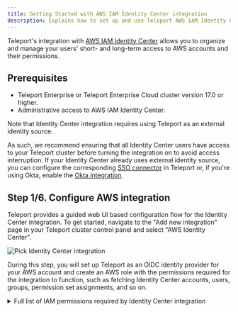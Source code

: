 ```yaml
---
title: Getting Started with AWS IAM Identity Center integration
description: Explains how to set up and use Teleport AWS IAM Identity Center integration.
---
```


Teleport's integration with [AWS IAM Identity Center](https://aws.amazon.com/iam/identity-center/)
allows you to organize and manage your users' short- and long-term access to AWS
accounts and their permissions.

## Prerequisites

- Teleport Enterprise or Teleport Enterprise Cloud cluster version 17.0 or higher.
- Administrative access to AWS IAM Identity Center.

Note that Identity Center integration requires using Teleport as an external
identity source.

As such, we recommend ensuring that all Identity Center users have access to
your Teleport cluster before turning the integration on to avoid access
interruption. If your Identity Center already uses external identity source,
you can configure the corresponding [SSO connector](../../../access-controls/sso/sso.mdx)
in Teleport or, if you're using Okta, enable the
[Okta integration](../../../../enroll-resources/application-access/okta/okta.mdx).

## Step 1/6. Configure AWS integration

Teleport provides a guided web UI based configuration flow for the Identity
Center integration. To get started, navigate to the "Add new integration" page
in your Teleport cluster control panel and select "AWS Identity Center".

![Pick Identity Center integration](../../../../../img/identity-center/ic-pick-integration.png)

During this step, you will set up Teleport as an OIDC identity provider for
your AWS account and create an AWS role with the permissions required for the
integration to function, such as fetching Identity Center accounts, users,
groups, permission set assignments, and so on.

<details>
<summary>Full list of IAM permissions required by Identity Center integration</summary>
```
// ListAccounts
organizations:ListAccounts
organizations:ListAccountsForParent

// ListGroupsAndMembers
identitystore:ListUsers
identitystore:ListGroups
identitystore:ListGroupMemberships

// ListPermissionSetsAndAssignments
sso:DescribeInstance
sso:DescribePermissionSet
sso:ListPermissionSets
sso:ListAccountAssignmentsForPrincipal
sso:ListPermissionSetsProvisionedToAccount

// CreateAndDeleteAccountAssignment
sso:CreateAccountAssignment
sso:DescribeAccountAssignmentCreationStatus
sso:DeleteAccountAssignment
sso:DescribeAccountAssignmentDeletionStatus
iam:AttachRolePolicy
iam:CreateRole
iam:GetRole
iam:ListAttachedRolePolicies
iam:ListRolePolicies

// AllowAccountAssignmentOnOwner
iam:GetSAMLProvider

// ListProvisionedRoles
iam:ListRoles
```
</details>

![Configure AWS integration](../../../../../img/identity-center/ic-step1.1.png)

Enter required information such as Identity Center region, ARN and integration
name, and execute the generated command in the Cloud Shell.

After the script has run, fill out the ARN for the role created by the script.

![Run script for AWS integration](../../../../../img/identity-center/ic-step1.2.png)

## Step 2/6. Preview AWS resources

On the next step, you are presented with the list of AWS accounts, groups, and
permission sets that Teleport was able to find in your Identity Center.

![Preview AWS resources](../../../../../img/identity-center/ic-step2.png)

Pick the default owners that should be assigned to the Access Lists in Teleport.
These resources will be imported into Teleport once the plugin is installed.

## Step 3/6. Configure identity source

<Admonition type="warning">
After this step, Teleport will become your Identity Center's identity provider.

To avoid access interruptions, we recommend making sure that all existing
Identity Center users have access to your Teleport cluster by, for example, using
the same [IdP](../../../access-controls/sso/sso.mdx) as your current Identity Center
external identity source.
</Admonition>

Follow the instructions to change your Identity Center's identity source to
Teleport.

![Configure identity source](../../../../../img/identity-center/ic-step3.png)

## Step 4/6. Enable SCIM

The final step is to enable the SCIM endpoint in your Identity Center to
allow Teleport to push user and group changes.

![Enable SCIM](../../../../../img/identity-center/ic-step4.png)

Make sure to test SCIM connection after enabling it.

## Step 5/6. Verify the integration

Navigate to the Access Lists view page in your cluster and make sure that all
your Identity Center groups have been imported.

<Admonition type="note">
It may take a few minutes for the initial sync to complete.
</Admonition>

![Access Lists view](../../../../../img/identity-center/ic-lists.png)

Imported Access Lists should show the same members as their corresponding
Identity Center groups.

## Step 6/6. Connect to AWS

Once the integration is up and running, you will see an application named
`aws-identity-center` among your resources:

![Connect to AWS SSO portal](../../../../../img/identity-center/ic-app.png)

Clicking the "Log In" button for this app takes you to your Identity Center
SSO start page which you can use to pick a role and connect to your AWS account
as usual.

## Usage scenarios

Let's take a look at some common usage scenarios enabled by the Identity Center
integration.

### Managing Account Assignments with Access Lists

Teleport creates an Access List for each group imported from the Identity Center
instance, with group members becoming Access List members. Default Access List 
owners are configured during the initial integration enrollment flow and can be
adjusted as necessary after the initial sync completes.

Each imported Access List is automatically assigned a role (or a set of roles)
that grant all members of that list access to all of the Account Assignments
assigned to the corresponding AWS Identity Center group during the integration
setup. 

These Teleport-generated roles each represent a single Account Assignment, and
are named using `<permission-set-name>-on-<account-name>-<account-id>` convention
(e.g. `AdministratorAccess-on-MyAccount-012345678`). 

<Admonition type="warning">
These roles are considered system roles, and any edits or updates to them will
be automatically reverted. 
</Admonition>

To give a user permission granted by an already-existing Identity Center synced
Access List, an owner can add that user as a member which makes Teleport to add
the user to its corresponding Identity Center group.

<Admonition type="warning">
Currently all existing Teleport users are synced to Identity Center. Label-based
user filtering will be supported in a later release.
</Admonition>

Removing a member from an Identity Center synced Access List removes them
from the corresponding Identity Center group effectively revoking privileges.

In addition to membership changes, Teleport propagates changes in Access List
grants back to Identity Center as well. For example, imagine an Access List with
the roles `AdminAccess-on-my-account` and `ReadOnlyAccess-on-my-account`. If the
Access List owner removes the `AdminAccess-on-my-account` role from the Access Lists,
that change will be propagated back to AWS and the corresponding Identity Center
group will have its assignments updated to remove the `AdminAccess` Permission 

### Just-in-time Access with Resource Access Requests

Teleport represents the imported AWS accounts as apps in the Teleport Resource
View, with the permission sets available for each account bundled up inside the
app. AWS accounts are treated the same as any other Teleport-managed resource, 
so users can see what AWS permission sets they are allowed to request just by
checking "Show requestable resources" in the resource view. 

Users can then choose the specific Account Assignments they want access to by 
selecting from the Permission Sets available to each AWS Account. Users
can mix Permission Sets from multiple AWS Accounts, and even include other 
Teleport-managed resources if necessary.

![Selecting Identity Center resources](../../../../../img/identity-center/ic-select-ps.png)

Once the used has selected their desired Account Assignments, the Access Request
submission and review process is the same as for any other Teleport-managed
resource. Assuming the Access Request is approved, Teleport will create the
appropriate AWS Account Assignments in Identity Center to grant the requested
access. These AWS Account Assignments will automatically be deleted when the
Access Request expires.

The user can access their temporary AWS Accounts and Roles from within Teleport
by assuming the Access Request roles. 

![Assumed Role granting Identity Center Account Assignments](../../../../../img/identity-center/ic-role-assumed.png)

<Admonition type="warning">
The AWS Account Assignments will exist for the lifetime of the Access Request,
regardless of when the user assumes the associated role(s).
</Admonition>

### Just-in-time access with role Access Requests

The Identity Center integration allows Teleport users to submit Access Requests for short-term privilege elevation.

When an Access Request for a role granting Identity Center privileges is
approved, Teleport creates an individual assignment for that user in the
Identity Center. The assignment is deleted when the Access Request expires.

### Long-term access with Access Requests

If a user requests access to Account Assignments that can also be granted via an
existing Access List, Teleport will offer the reviewer the option of *promoting*
the Access Request to long-term access.

![Promoting Access Request](../../../../../img/identity-center/ic-promote.png)

When an Access Request is promoted to long-term access, the requesting user is
added to the targeted Access List. This membership change is propagated to the
corresponding Identity Center group, and the user is then granted their requested
Account Assignments via group membership.

### Creating custom Identity Center roles

You can craft your own roles that bind Identity Center accounts to permission
sets, for example:

```yaml
kind: role
version: v7
metadata:
  name: aws-dev-access
spec:
  allow:
    account_assignments:
    - account: "<account_id>" # AWS identity center account ID
      # permission set ARN of AdministratorAccess
      permission_set: arn:aws:sso:::permissionSet/ssoins-1234/ps-5678
    - account: "<account_id>"
      # permission set ARN of ReadOnlyAccess
      permission_set: arn:aws:sso:::permissionSet/ssoins-1234/ps-8765 
```

These roles can be assigned to users and Access Lists or requested by users
using Access Requests flow described above.

## FAQ

### Which Access Lists are synced to Identity Center?

Teleport syncs all Access Lists that have AWS account and permission set rules
among their role grants to Identity Center.

### How does it work with nested Access Lists?

Identity Center does not support nested groups. As such, Teleport recursively 
flattens any [nested Access Lists](../../../access-controls/access-lists/nested-access-lists.mdx)
into a single Identity Center group containing all members reachable from the 
top-level Access List.

The flattened Identity Center group will be kept updated as members are added to
or removed from nested 

### How do I uninstall the integration?

<Admonition type="warning">
Before fully removing the integration, make sure to remember to change the
identity source in your Identity Center instance.
</Admonition>

Deleting the integration automatically removes all Teleport resources it used to manage its state, including:

- Teleport roles created for AWS Identity Center account assignments.
- Access Lists imported from AWS Identity Center groups.

However, user-created resources remain intact, including:

- Access Lists you created.
- Roles you manually configured for account assignments.

If an Access List grants permissions to a now-deleted integration role, or if a user
has a deleted role assigned directly, you must manually remove those references.

If you decide not to switch to Teleport, you can delete the Identity Center integration in two ways.

You can remove the integration by navigating to your cluster's Integrations
list and deleting both the integration named `AWS IAM Identity Center`. The AWS
OIDC integration that was created during the first enrollment step will be
automatically removed as well once the plugin is uninstalled.

To clean up AWS resources created for the integration, remove the Identity
Provider and its role from your AWS IAM console as well.

## Next steps

- Take a deeper dive into fundamental Teleport concepts used in Identity Center
  integration such as [RBAC](../../../access-controls/guides/guides.mdx),
  [JIT Access Requests](../../../access-controls/access-requests/access-requests.mdx),
  [Access Lists](../../../access-controls/access-lists/access-lists.mdx) 
  and the [Teleport SAML IdP](../../../access-controls/idps/idps.mdx).
- Learn how to enable the [Okta integration](../../../../enroll-resources/application-access/okta/okta.mdx)
  to sync apps, users and groups from Okta in conjunction with Identity Center
  integration.

